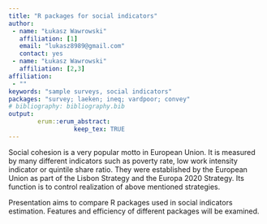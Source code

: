 ```yaml
---
title: "R packages for social indicators"
author:
 - name: "Łukasz Wawrowski"
   affiliation: [1]
   email: "lukasz8989@gmail.com"
   contact: yes
 - name: "Łukasz Wawrowski"
   affiliation: [2,3]
affiliation:
 - ""
keywords: "sample surveys, social indicators"
packages: "survey; laeken; ineq; vardpoor; convey"
# bibliography: bibliography.bib
output:  
        erum::erum_abstract:
                  keep_tex: TRUE
---
```


Social cohesion is a very popular motto in European Union. It is
measured by many different indicators such as poverty rate, low work
intensity indicator or quintile share ratio. They were established by
the European Union as part of the Lisbon Strategy and the Europa 2020
Strategy. Its function is to control realization of above mentioned
strategies.

Presentation aims to compare R packages used in social indicators
estimation. Features and efficiency of different packages will be
examined.

<!--  -->
<!--  -->
<!--  -->
